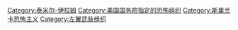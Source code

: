 {{noteTA
|1=zh:泰米爾伊拉姆猛虎解放組織;zh-hans:泰米尔伊拉姆猛虎解放组织;zh-hk:泰米爾之虎組織;zh-sg:淡米尔伊拉姆猛虎解放组织;zh-tw:坦米爾伊拉姆猛虎解放組織;
}}
{{Catmore}}
{{Commonscat|Liberation Tigers of Tamil Eelam}}

[[Category:泰米尔-伊拉姆|Category:泰米尔-伊拉姆]]
[[Category:美国国务院指定的恐怖组织|Category:美国国务院指定的恐怖组织]]
[[Category:斯里兰卡恐怖主义|Category:斯里兰卡恐怖主义]]
[[Category:左翼武装组织|Category:左翼武装组织]]